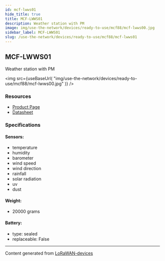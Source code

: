```yaml
---
id: mcf-lwws01
hide_title: true
title: MCF-LWWS01
description: Weather station with PM
image: img/use-the-network/devices/ready-to-use/mcf88/mcf-lwws00.jpg
sidebar_label: MCF-LWWS01
slug: /use-the-network/devices/ready-to-use/mcf88/mcf-lwws01
---
```



## MCF-LWWS01

Weather station with PM

<img
  src={useBaseUrl(
    "img/use-the-network/devices/ready-to-use/mcf88/mcf-lwws00.jpg"
  )}
/>

### Resources

- [Product Page](https://www.mcf88.it/prodotto/mcf-lwws00/)
- [Datasheet](https://www.mcf88.it/wp-content/uploads/2020/07/MCF-LWWS00-01.pdf)

### Specifications

#### Sensors:

- temperature
- humidity
- barometer
- wind speed
- wind direction
- rainfall
- solar radiation
- uv
- dust

#### Weight:

- 20000 grams

#### Battery:

- type: sealed
- replaceable: False

---

Content generated from
[LoRaWAN-devices](https://github.com/TheThingsNetwork/lorawan-devices)
